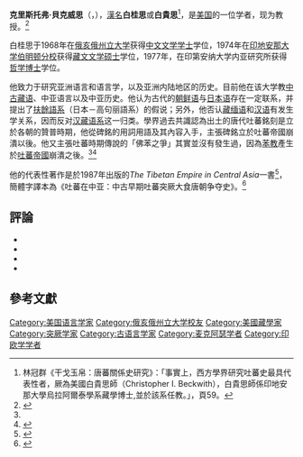 {{noteTA
|1=zh-hans:克里斯托弗;zh-hk:基斯杜化;zh-tw:克里斯多福;
}}

'''克里斯托弗·貝克威思'''（{{lang-en|Christopher I. Beckwith}}，{{bd|1945年||||catIdx=B}}），[[漢名|漢名]]'''白桂思'''或'''白貴思'''<ref>林冠群《干戈玉帛：唐蕃關係史研究》：「事實上，西方學界研究吐蕃史最具代表性者，厥為美國白貴思師（Christopher I. Beckwith），白貴思師係印地安那大學烏拉阿爾泰學系藏學博士,並於該系任教。」，頁59。</ref>，是[[美国|美国]]的一位学者，现为{{link-en|印地安那大学伯明顿分校|Indiana University Bloomington}}{{link-en|中央欧亚研究系|Department of Central Eurasian Studies (Indiana University)}}教授。<ref name="林冠群2016">{{citation|author=林冠群|title=玉帛干戈：唐蕃關係史研究|url=https://books.google.com/books?id=LJ--DQAAQBAJ&pg=PA59|date=27 October 2016|publisher=聯經出版事業|isbn=978-957-08-4735-2|pages=59|accessdate=2018-12-20|archive-date=2021-03-04|archive-url=https://web.archive.org/web/20210304234125/https://books.google.com/books?id=LJ--DQAAQBAJ&pg=PA59|dead-url=no}}</ref>

白桂思于1968年在[[俄亥俄州立大学|俄亥俄州立大学]]获得[[中文|中文]][[文学士|文学学士]]学位，1974年在[[印地安那大学伯明顿分校|印地安那大学伯明顿分校]]获得[[藏文|藏文]][[文学硕士|文学硕士]]学位，1977年，在印第安纳大学内亚研究所获得[[哲学博士|哲学博士]]学位。

他致力于研究亚洲语言和语言学，以及亚洲内陆地区的历史。目前他在该大学教[[中古藏语|中古藏语]]、中亚语言以及中亚历史。他认为古代的[[朝鲜语|朝鲜语]]与[[日本语|日本语]]存在一定联系，并提出了[[扶餘語系|扶餘語系]]（日本－高句丽語系）的假说；另外，他否认[[藏缅语|藏缅语]]和[[汉语|汉语]]有发生学关系，因而反对[[汉藏语系|汉藏语系]]这一归类。學界過去共識認為出土的唐代吐蕃銘刻是立於各朝的贊普時期，他從碑銘的用詞用語及其內容入手，主張碑銘立於吐蕃帝國崩潰以後。他又主張吐蕃時期傳說的「佛苯之爭」其實並沒有發生過，因為[[苯教|苯教]]產生於[[吐蕃帝國|吐蕃帝國]]崩潰之後。<ref name="林冠群"/>{{rp|43-44}}<ref>{{cite journal |title=''The Dating and Interpretation of the Old Tibetan Inscriptions'' |author1=Michael L. Walter |author2=Christopher I. Beckwith |journal=Central Asiatic Journal |volume=54 |issue=No. 2 |year=2010年 |pages=296, 300-301 |publisher=Harrassowitz Verlag |url=http://www.jstor.org/stable/41928562 |access-date=2018-05-01 |archive-date=2020-03-28 |archive-url=https://web.archive.org/web/20200328204727/https://www.jstor.org/stable/41928562 |dead-url=no }}{{en}}</ref>

他的代表性著作是於1987年出版的''The Tibetan Empire in Central Asia''一書<ref name="林冠群">{{cite journal | title=當代美國藏學研究發展趨勢 | author=林冠群 | url=http://www.mtac.gov.tw/mtac_quarterly/quarterly_c/17/1368777339.pdf | format=PDF | journal=《蒙藏季刊》 | year=2012年 | volume=第二十二卷 | issue=第一期 | access-date=2018-04-30 | archive-url=https://web.archive.org/web/20180501160756/http://www.mtac.gov.tw/mtac_quarterly/quarterly_c/17/1368777339.pdf | archive-date=2018-05-01 | dead-url=yes }}</ref>{{rp|43}}，簡體字譯本為《吐蕃在中亚：中古早期吐蕃突厥大食唐朝争夺史》。<ref>{{cite book | title=《吐蕃在中亚：中古早期吐蕃突厥大食唐朝争夺史》 | author=白桂思 | others=付建河译 | url=http://www.xjrmcb.com/goods/show-957.aspx | isbn=978-7-228-15776-1 | date=2012-11-01 | publisher=新疆人民出版社 | access-date=2018-04-30 | archive-date=2021-03-04 | archive-url=https://web.archive.org/web/20210304234207/http://www.xjrmcb.com/goods/show-957.aspx | dead-url=no }}</ref>

==評論==
{{refbegin|2}}
* {{cite journal | title=Christopher I. Beckwith ''Koguryo, the Language of Japan's Continental Relatives'' (Leiden: Brill, 2004) | first=Mark E. | last=Byington | journal=Acta Koreana | volume=9 | issue=1 | pages=141–166 | year=2006 | url=http://actakoreana.kmu.ac.kr/back/back.php?mode=view&No=116 | author= | access-date=2018-02-12 | archive-url=https://web.archive.org/web/20171108035037/http://actakoreana.kmu.ac.kr/back/back.php?mode=view&No=116 | archive-date=2017-11-08 | dead-url=yes }} 
* {{cite journal | title=''Empires of the Silk Road: A History of Central Eurasia from the Bronze Age to the Present'' | first=Doug | last=Hitch | journal=Journal of the American Oriental Society | year=2010 | volume=130 | issue=4 | pages=654–658 | jstor=23044587 | url=http://www.ynlc.ca/ynlc/staff/hitch/review_of_Beckwith.pdf | deadurl=yes | archiveurl=https://web.archive.org/web/20131226105908/http://www.ynlc.ca/ynlc/staff/hitch/review_of_Beckwith.pdf | archivedate=2013-12-26 }}
* {{cite journal | first1=Karlene | last1=Jones-Bley | first2=Martin E. | last2=Huld | title=''Empires of the Silk Road: A History of Central Eurasia from the Bronze Age to the Present'' | journal=Journal of Indo-European Studies | year=2010 | volume=38 | issue=3&4 | pages=431–443 | url=http://www.clarkriley.com/JIES3834web/13Reviews%28431-453%29.pdf | access-date=2018-02-12 | archive-date=2017-01-15 | archive-url=https://web.archive.org/web/20170115153119/http://www.clarkriley.com/JIES3834web/13Reviews%28431-453%29.pdf | dead-url=no }}
* {{cite journal | first=Thomas | last=Pellard | title=''Koguryo, the Language of Japan's Continental Relatives: An Introduction to the Historical-Comparative Study of the Japanese-Koguryoic Languages with a Preliminary Description of Archaic Northeastern Middle Chinese'' | journal=Korean Studies | publisher=University of Hawaii Press | year=2005 | volume=29 | pages=167–170 | doi=10.1353/ks.2006.0008 }}
{{refend}}

==參考文獻==
{{Reflist}}

{{Authority control}}
{{DEFAULTSORT: Beckwith, Christopher}}
[[Category:美国语言学家|Category:美国语言学家]]
[[Category:俄亥俄州立大学校友|Category:俄亥俄州立大学校友]]
[[Category:美國藏學家|Category:美國藏學家]]
[[Category:突厥学家|Category:突厥学家]]
[[Category:古语言学家|Category:古语言学家]]
[[Category:麦克阿瑟学者|Category:麦克阿瑟学者]]
[[Category:印欧学学者|Category:印欧学学者]]